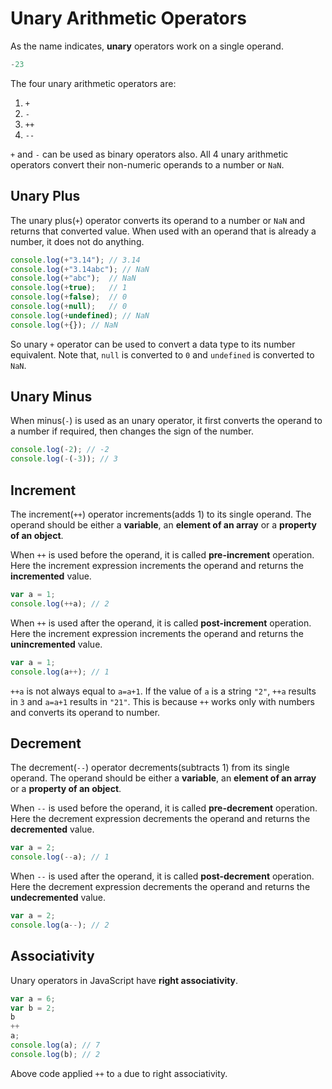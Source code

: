 
<Layout>
<SEO title="Unary Arithmetic Operators in JavaScript" />
<JSLayout>

# Unary Arithmetic Operators

As the name indicates, **unary** operators work on a single operand.

```javascript
-23
```

The four unary arithmetic operators are:

1. `+`
2. `-`
3. `++`
4. `--`

`+` and `-` can be used as binary operators also. All 4 unary arithmetic operators convert their non-numeric operands to a number or `NaN`.

## Unary Plus

The unary plus(`+`) operator converts its operand to a number or `NaN` and returns that converted value. When used with an operand that is already a number, it does not do anything.

```javascript
console.log(+"3.14"); // 3.14
console.log(+"3.14abc"); // NaN
console.log(+"abc");  // NaN
console.log(+true);   // 1
console.log(+false);  // 0
console.log(+null);   // 0
console.log(+undefined); // NaN
console.log(+{}); // NaN
```

So unary `+` operator can be used to convert a data type to its number equivalent. Note that, `null` is converted to `0` and `undefined` is converted to `NaN`.

## Unary Minus

When minus(`-`) is used as an unary operator, it first converts the operand to a number if required, then changes the sign of the number.

```javascript
console.log(-2); // -2
console.log(-(-3)); // 3
```

## Increment

The increment(`++`) operator increments(adds 1) to its single operand. The operand should be either a **variable**, an **element of an array** or a **property of an object**.

When `++` is used before the operand, it is called **pre-increment** operation. Here the increment expression increments the operand and returns the **incremented** value.

```javascript
var a = 1;
console.log(++a); // 2
```

When `++` is used after the operand, it is called **post-increment** operation. Here the increment expression increments the operand and returns the **unincremented** value.

```javascript
var a = 1;
console.log(a++); // 1
```

`++a` is not always equal to `a=a+1`. If the value of `a` is a string `"2"`, `++a` results in `3` and `a=a+1` results in `"21"`. This is because `++` works only with numbers and converts its operand to number.

## Decrement

The decrement(`--`) operator decrements(subtracts 1) from its single operand. The operand should be either a **variable**, an **element of an array** or a **property of an object**.

When `--` is used before the operand, it is called **pre-decrement** operation. Here the decrement expression decrements the operand and returns the **decremented** value.

```javascript
var a = 2;
console.log(--a); // 1
```

When `--` is used after the operand, it is called **post-decrement** operation. Here the decrement expression decrements the operand and returns the **undecremented** value.

```javascript
var a = 2;
console.log(a--); // 2
```

## Associativity

Unary operators in JavaScript have **right associativity**.

```javascript
var a = 6;
var b = 2;
b
++
a;
console.log(a); // 7
console.log(b); // 2
```

Above code applied `++` to `a` due to right associativity.

</JSLayout>
</Layout>

